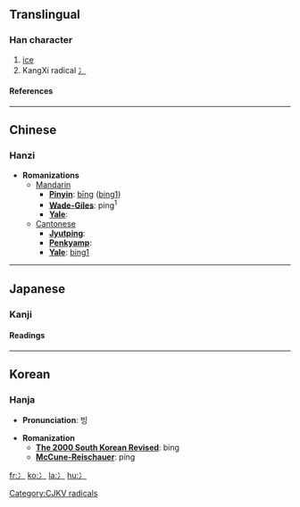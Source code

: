==Translingual==
===Han character===
{{Han char|rad=冫|as=00|sn=2|four=|canj=戈一 (IM)}}
# [[ice]]
# KangXi radical [[Wiktionary:Chinese radical index 冫|冫]]
====References====
{{Han ref|kx=0131.150|dkj=01607|dj=0294.110|hdz=10295.010|uh=51AB|ud=20907}}
----

==Chinese==
===Hanzi===


* '''Romanizations'''
** [[Mandarin]]
*** '''[[Pinyin]]''': [[bīng]] ([[bing1]])
*** '''[[Wade-Giles]]''': ping<sup>1</sup>
*** '''[[Yale]]''': 
**[[Cantonese]]
***'''[[Jyutping]]''':
***'''[[Penkyamp]]''': 
***'''[[Yale]]''': [[bing1]]


----
==Japanese==
===Kanji===


{{ja-kanji|grade=|rs=冫00}}
====Readings====
{{ja-readings|on=[[ひょう]] (hyō)|kun=[[こおり]] (koori)}}

 
----

==Korean==
===Hanja===

* '''Pronunciation''': 빙

* '''Romanization'''
** '''[[The 2000 South Korean Revised Romanization|The 2000 South Korean Revised]]''': bing
** '''[[McCune-Reischauer]]''': ping


[[Category:CJKV radicals]]

[[fr:冫]]
[[ko:冫]]
[[la:冫]]
[[hu:冫]]